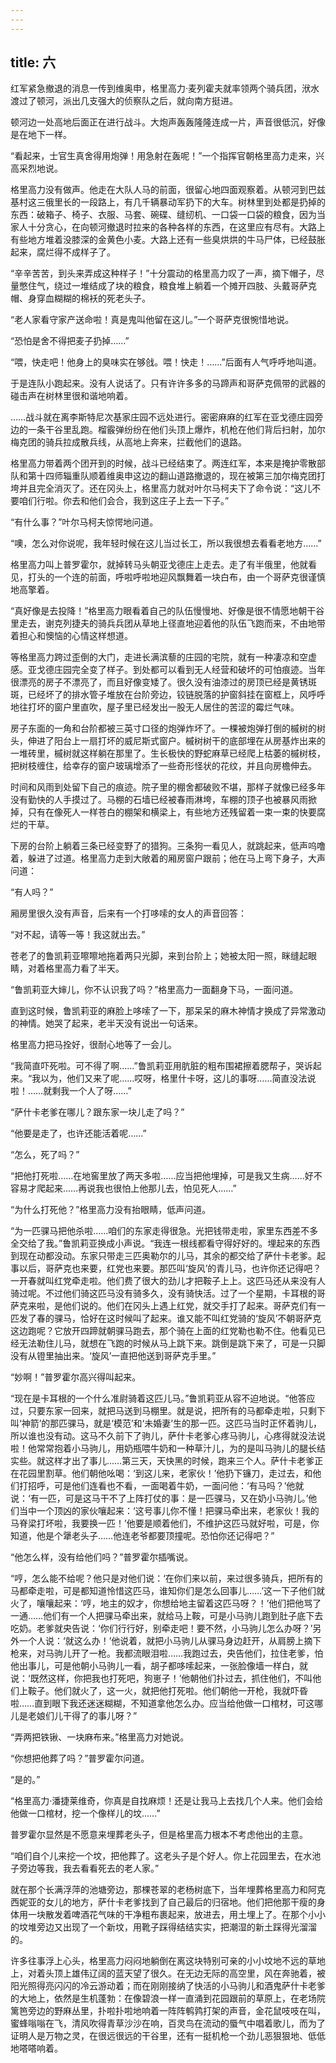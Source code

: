 ```yaml
---
---
---
```

title: 六
---




红军紧急撤退的消息一传到维奥申，格里高力·麦列霍夫就率领两个骑兵团，洑水渡过了顿河，派出几支强大的侦察队之后，就向南方挺进。

顿河边一处高地后面正在进行战斗。大炮声轰轰隆隆连成一片，声音很低沉，好像是在地下一样。

“看起来，士官生真舍得用炮弹！用急射在轰呢！”一个指挥官朝格里高力走来，兴高采烈地说。

格里高力没有做声。他走在大队人马的前面，很留心地四面观察着。从顿河到巴兹基村这三俄里长的一段路上，有几千辆暴动军扔下的大车。树林里到处都是扔掉的东西：破箱子、椅子、衣服、马套、碗碟、缝纫机、一口袋一口袋的粮食，因为当家人十分贪心，在向顿河撤退时拉来的各种各样的东西，在这里应有尽有。大路上有些地方堆着没膝深的金黄色小麦。大路上还有一些臭烘烘的牛马尸体，已经鼓胀起来，腐烂得不成样子了。

“辛辛苦苦，到头来弄成这种样子！”十分震动的格里高力叹了一声，摘下帽子，尽量憋住气，绕过一堆结成了块的粮食，粮食堆上躺着一个摊开四肢、头戴哥萨克帽、身穿血糊糊的棉袄的死老头子。

“老人家看守家产送命啦！真是鬼叫他留在这儿。”一个哥萨克很惋惜地说。

“恐怕是舍不得把麦子扔掉……”

“喂，快走吧！他身上的臭味实在够戗。喂！快走！……”后面有人气呼呼地叫道。

于是连队小跑起来。没有人说话了。只有许许多多的马蹄声和哥萨克佩带的武器的碰击声在树林里很和谐地响着。

……战斗就在离李斯特尼次基家庄园不远处进行。密密麻麻的红军在亚戈德庄园旁边的一条干谷里乱跑。榴霰弹纷纷在他们头顶上爆炸，机枪在他们背后扫射，加尔梅克团的骑兵拉成散兵线，从高地上奔来，拦截他们的退路。

格里高力带着两个团开到的时候，战斗已经结束了。两连红军，本来是掩护零散部队和第十四师辎重队顺着维奥申这边的翻山道路撤退的，现在被第三加尔梅克团打垮并且完全消灭了。还在冈头上，格里高力就对叶尔马柯夫下了命令说：“这儿不要咱们行啦。你去和他们会合，我到这庄子上去一下子。”

“有什么事？”叶尔马柯夫惊愕地问道。

“噢，怎么对你说呢，我年轻时候在这儿当过长工，所以我很想去看看老地方……”

格里高力叫上普罗霍尔，就掉转马头朝亚戈德庄上走去。走了有半俄里，他就看见，打头的一个连的前面，呼啦呼啦地迎风飘舞着一块白布，由一个哥萨克很谨慎地高擎着。

“真好像是去投降！”格里高力眼看着自己的队伍慢慢地、好像是很不情愿地朝干谷里走去，谢克列捷夫的骑兵兵团从草地上径直地迎着他的队伍飞跑而来，不由地带着担心和懊恼的心情这样想道。

等格里高力跨过歪倒的大门，走进长满滨藜的庄园的宅院，就有一种凄凉和空虚感。亚戈德庄园完全变了样子。到处都可以看到无人经营和破坏的可怕痕迹。当年很漂亮的房子不漂亮了，而且好像变矮了。很久没有油漆过的房顶已经是黄锈斑斑，已经坏了的排水管子堆放在台阶旁边，铰链脱落的护窗斜挂在窗框上，风呼呼地往打坏的窗户里直吹，屋子里已经发出一股无人居住的苦涩的霉烂气味。

房子东面的一角和台阶都被三英寸口径的炮弹炸坏了。一棵被炮弹打倒的槭树的树头，伸进了阳台上一扇打坏的威尼斯式窗户。槭树树干的底部埋在从房基炸出来的一堆砖里，槭树就这样躺在那里了。生长极快的野蛇麻草已经爬上枯萎的槭树枝，把树枝缠住，给幸存的窗户玻璃增添了一些奇形怪状的花纹，并且向房檐伸去。

时间和风雨到处留下自己的痕迹。院子里的棚舍都破败不堪，那样子就像已经多年没有勤快的人手摸过了。马棚的石墙已经被春雨淋垮，车棚的顶子也被暴风雨掀掉，只有在像死人一样苍白的棚架和横梁上，有些地方还残留着一束一束的快要腐烂的干草。

下房的台阶上躺着三条已经变野了的猎狗。三条狗一看见人，就跳起来，低声呜噜着，躲进了过道。格里高力走到大敞着的厢房窗户跟前；他在马上弯下身子，大声问道：

“有人吗？”

厢房里很久没有声音，后来有一个打哆嗦的女人的声音回答：

“对不起，请等一等！我这就出去。”

苍老了的鲁凯莉亚嚓嚓地拖着两只光脚，来到台阶上；她被太阳一照，眯缝起眼睛，对着格里高力看了半天。

“鲁凯莉亚大婶儿，你不认识我了吗？”格里高力一面翻身下马，一面问道。

直到这时候，鲁凯莉亚的麻脸上哆嗦了一下，那呆呆的麻木神情才换成了异常激动的神情。她哭了起来，老半天没有说出一句话来。

格里高力把马拴好，很耐心地等了一会儿。

“我简直吓死啦。可不得了啊……”鲁凯莉亚用肮脏的粗布围裙擦着腮帮子，哭诉起来。“我以为，他们又来了呢……哎呀，格里什卡呀，这儿的事呀……简直没法说啦！……就剩我一个人了呀……”

“萨什卡老爹在哪儿？跟东家一块儿走了吗？”

“他要是走了，也许还能活着呢……”

“怎么，死了吗？”

“把他打死啦……在地窖里放了两天多啦……应当把他埋掉，可是我又生病……好不容易才爬起来……再说我也很怕上他那儿去，怕见死人……”

“为什么打死他？”格里高力没有抬眼睛，低声问道。

“为一匹骒马把他杀啦……咱们的东家走得很急。光把钱带走啦，家里东西差不多全交给了我。”鲁凯莉亚换成小声说。“我连一根线都看守得好好的。埋起来的东西到现在动都没动。东家只带走三匹奥勒尔的儿马，其余的都交给了萨什卡老爹。起事以后，哥萨克也来要，红党也来要。那匹叫‘旋风’的青儿马，也许你还记得吧？一开春就叫红党牵走啦。他们费了很大的劲儿才把鞍子上上。这匹马还从来没有人骑过呢。不过他们骑这匹马没有骑多久，没有骑快活。过了一个星期，卡耳根的哥萨克来啦，是他们说的。他们在冈头上遇上红党，就交手打了起来。哥萨克们有一匹发了春的骒马，恰好在这时候叫了起来。谁又能不叫红党骑的‘旋风’不朝哥萨克这边跑呢？它放开四蹄就朝骒马跑去，那个骑在上面的红党勒也勒不住。他看见已经无法勒住儿马，就想在飞跑的时候从马上跳下来。跳倒是跳下来了，可是一只脚没有从镫里抽出来。‘旋风’一直把他送到哥萨克手里。”

“妙啊！”普罗霍尔高兴得叫起来。

“现在是卡耳根的一个什么准尉骑着这匹儿马。”鲁凯莉亚从容不迫地说。“他答应过，只要东家一回来，就把马送到马棚里。就是说，把所有的马都牵走啦，只剩下叫‘神箭’的那匹骒马，就是‘模范’和‘未婚妻’生的那一匹。这匹马当时正怀着驹儿，所以谁也没有动。这马不久前下了驹儿，萨什卡老爹心疼马驹儿，心疼得就没法说啦！他常常抱着小马驹儿，用奶瓶喂牛奶和一种草汁儿，为的是叫马驹儿的腿长结实些。就这样才出了事儿……第三天，天快黑的时候，跑来三个人。萨什卡老爹正在花园里割草。他们朝他吆喝：‘到这儿来，老家伙！’他扔下镰刀，走过去，和他们打招呼，可是他们连看也不看，一面喝着牛奶，一面问他：‘有马吗？’他就说：‘有一匹，可是这马干不了上阵打仗的事：是一匹骒马，又在奶小马驹儿。’他们当中一个顶凶的家伙嚷起来：‘这号事儿你不懂！把骒马牵出来，老家伙！我的马脊梁打坏啦，我要换一匹！’他要是顺着他们，不维护这匹马就好啦，可是，你知道，他是个犟老头子……他连老爷都要顶撞呢。恐怕你还记得吧？”

“他怎么样，没有给他们吗？”普罗霍尔插嘴说。

“哼，怎么能不给呢？他只是对他们说：‘在你们来以前，来过很多骑兵，把所有的马都牵走啦，可是都知道怜惜这匹马，谁知你们是怎么回事儿……’这一下子他们就火了，嚷嚷起来：‘哼，地主的奴才，你想给地主留着这匹马呀？！’他们把他骂了一通……他们有一个人把骒马牵出来，就给马上鞍，可是小马驹儿跑到肚子底下去吃奶。老爹就央告说：‘你们行行好，别牵走吧！要不然，小马驹儿怎么办呀？’另外一个人说：‘就这么办！’他说着，就把小马驹儿从骒马身边赶开，从肩膀上摘下枪来，对马驹儿开了一枪。我都流眼泪啦……我跑过去，央告他们，拉住老爹，怕他出事儿，可是他朝小马驹儿一看，胡子都哆嗦起来，一张脸像墙一样白，就说：‘既然这样，你把我也打死吧，狗崽子！’他朝他们扑过去，抓住他们，不叫他们上鞍子。他们就火了，这一火，就把他打死啦。他们朝他一开枪，我就吓昏啦……直到眼下我还迷迷糊糊，不知道拿他怎么办。应当给他做一口棺材，可这哪儿是老娘们儿干得了的事儿呀？”

“弄两把铁锹、一块麻布来。”格里高力对她说。

“你想把他葬了吗？”普罗霍尔问道。

“是的。”

“格里高力·潘捷莱维奇，你真是自找麻烦！还是让我马上去找几个人来。他们会给他做一口棺材，挖一个像样儿的坟……”

普罗霍尔显然是不愿意来埋葬老头子，但是格里高力根本不考虑他出的主意。

“咱们自个儿来挖一个坟，把他葬了。这老头子是个好人。你上花园里去，在水池子旁边等我，我去看看死去的老人家。”

就在那个长满浮萍的池塘旁边，那棵苍翠的老杨树底下，当年埋葬格里高力和阿克西妮亚的女儿的地方，萨什卡老爹找到了自己最后的归宿地。他们把他那干瘦的身体用一块散发着啤酒花气味的干净粗布裹起来，放进去，用土埋上了。在那个小小的坟堆旁边又出现了一个新坟，用靴子踩得结结实实，把潮湿的新土踩得光溜溜的。

许多往事浮上心头，格里高力闷闷地躺倒在离这块特别可亲的小小坟地不远的草地上，对着头顶上雄伟辽阔的蓝天望了很久。在无边无际的高空里，风在奔驰着，被阳光照得亮闪闪的冷云游动着；而在刚刚接纳了快活的小马驹儿和酒鬼萨什卡老爹的大地上，依然是生机蓬勃：在像碧浪一样一直涌到花园跟前的草原上，在老场院篱笆旁边的野麻丛里，扑啦扑啦地响着一阵阵鹌鹑打架的声音，金花鼠吱吱在叫，蜜蜂嗡嗡在飞，清风吹得青草沙沙在响，百灵鸟在流动的蜃气中唱着歌儿，而为了证明人是万物之灵，在很远很远的干谷里，还有一挺机枪一个劲儿恶狠狠地、低低地嗒嗒响着。